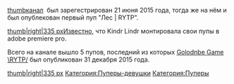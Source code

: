 [[Файл:KindrLindr.png|thumb]][https://www.youtube.com/channel/UCqBZM4igLsB_mDI9ELcxUeQ канал]  был зарегестрирован 21 июня 2015 года, тогда же на нём и был опублекован первый пуп "Лес | RYTP".

[[Файл:Лес RYTP|thumb|right|335 px]]Известно, что Kindr Lindr монтировала свои пупы в adobe premiere pro.

Всего на канале вышло 5 пупов, последний из которых [https://www.youtube.com/watch?v=cdAIGt8ytYY Golodnbe Game \RYTP/] был опубликован 31 декабря 2015 года.

[[Файл:GolodnbIe Game \RYTP-0|thumb|right|335 px]]
[[Категория:Пуперы-девушки]]
[[Категория:Пуперы]]